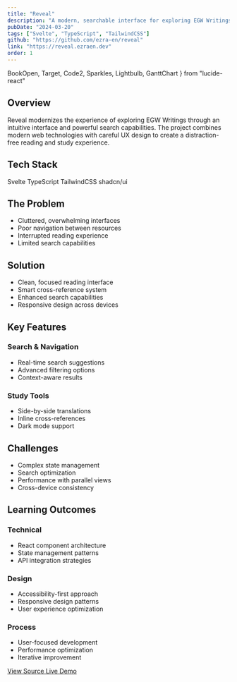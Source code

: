 ```yaml
---
title: "Reveal"
description: "A modern, searchable interface for exploring EGW Writings with enhanced navigation and study tools."
pubDate: "2024-03-20"
tags: ["Svelte", "TypeScript", "TailwindCSS"]
github: "https://github.com/ezra-en/reveal"
link: "https://reveal.ezraen.dev"
order: 1
---
```


  BookOpen, 
  Target, 
  Code2, 
  Sparkles,
  Lightbulb,
  GanttChart 
} from "lucide-react"

<div className="grid grid-cols-1 md:grid-cols-3 gap-4 mb-8 not-prose">
  <Card className="p-6 md:col-span-2 bg-amber-50">
    <BookOpen className="h-8 w-8 text-amber-600 mb-4" />
    <h2 className="text-2xl font-bold mb-2">Overview</h2>
    <p>
      Reveal modernizes the experience of exploring EGW Writings through an intuitive interface 
      and powerful search capabilities. The project combines modern web technologies with careful 
      UX design to create a distraction-free reading and study experience.
    </p>
  </Card>

  <Card className="p-6 bg-blue-50">
    <Code2 className="h-8 w-8 text-blue-600 mb-4" />
    <h2 className="text-2xl font-bold mb-2">Tech Stack</h2>
    <div className="flex flex-wrap gap-2">
      <Badge variant="outline">Svelte</Badge>
      <Badge variant="outline">TypeScript</Badge>
      <Badge variant="outline">TailwindCSS</Badge>
      <Badge variant="outline">shadcn/ui</Badge>
    </div>
  </Card>
</div>

<div className="grid grid-cols-1 md:grid-cols-2 gap-4 mb-8 not-prose">
  <Card className="p-6 bg-red-50">
    <Target className="h-8 w-8 text-red-600 mb-4" />
    <h2 className="text-2xl font-bold mb-2">The Problem</h2>
    <ul className="list-disc list-inside space-y-2">
      <li>Cluttered, overwhelming interfaces</li>
      <li>Poor navigation between resources</li>
      <li>Interrupted reading experience</li>
      <li>Limited search capabilities</li>
    </ul>
  </Card>

  <Card className="p-6 bg-green-50">
    <Sparkles className="h-8 w-8 text-green-600 mb-4" />
    <h2 className="text-2xl font-bold mb-2">Solution</h2>
    <ul className="list-disc list-inside space-y-2">
      <li>Clean, focused reading interface</li>
      <li>Smart cross-reference system</li>
      <li>Enhanced search capabilities</li>
      <li>Responsive design across devices</li>
    </ul>
  </Card>
</div>

<div className="grid grid-cols-1 md:grid-cols-3 gap-4 mb-8 not-prose">
  <Card className="p-6 md:col-span-2 bg-purple-50">
    <Lightbulb className="h-8 w-8 text-purple-600 mb-4" />
    <h2 className="text-2xl font-bold mb-2">Key Features</h2>
    <div className="grid grid-cols-1 md:grid-cols-2 gap-4">
      <div>
        <h3 className="font-semibold mb-2">Search & Navigation</h3>
        <ul className="list-disc list-inside space-y-1 text-sm">
          <li>Real-time search suggestions</li>
          <li>Advanced filtering options</li>
          <li>Context-aware results</li>
        </ul>
      </div>
      <div>
        <h3 className="font-semibold mb-2">Study Tools</h3>
        <ul className="list-disc list-inside space-y-1 text-sm">
          <li>Side-by-side translations</li>
          <li>Inline cross-references</li>
          <li>Dark mode support</li>
        </ul>
      </div>
    </div>
  </Card>

  <Card className="p-6 bg-yellow-50">
    <GanttChart className="h-8 w-8 text-yellow-600 mb-4" />
    <h2 className="text-2xl font-bold mb-2">Challenges</h2>
    <ul className="list-disc list-inside space-y-2 text-sm">
      <li>Complex state management</li>
      <li>Search optimization</li>
      <li>Performance with parallel views</li>
      <li>Cross-device consistency</li>
    </ul>
  </Card>
</div>

<div className="grid grid-cols-1 gap-4 not-prose">
  <Card className="p-6 bg-gray-50">
    <h2 className="text-2xl font-bold mb-4">Learning Outcomes</h2>
    <div className="grid grid-cols-1 md:grid-cols-3 gap-4">
      <div>
        <h3 className="font-semibold mb-2">Technical</h3>
        <ul className="list-disc list-inside space-y-1 text-sm">
          <li>React component architecture</li>
          <li>State management patterns</li>
          <li>API integration strategies</li>
        </ul>
      </div>
      <div>
        <h3 className="font-semibold mb-2">Design</h3>
        <ul className="list-disc list-inside space-y-1 text-sm">
          <li>Accessibility-first approach</li>
          <li>Responsive design patterns</li>
          <li>User experience optimization</li>
        </ul>
      </div>
      <div>
        <h3 className="font-semibold mb-2">Process</h3>
        <ul className="list-disc list-inside space-y-1 text-sm">
          <li>User-focused development</li>
          <li>Performance optimization</li>
          <li>Iterative improvement</li>
        </ul>
      </div>
    </div>
  </Card>
</div>

<div className="mt-8 flex gap-4 not-prose">
  <a 
    href="https://github.com/ezra-en/reveal" 
    className="border border-input bg-background hover:bg-accent hover:text-accent-foreground px-4 py-2 rounded-md"
  >
    View Source
  </a>
  <a 
    href="https://reveal.ezraen.dev" 
    className="bg-primary hover:bg-primary/90 text-primary-foreground px-4 py-2 rounded-md"
  >
    Live Demo
  </a>
</div>
